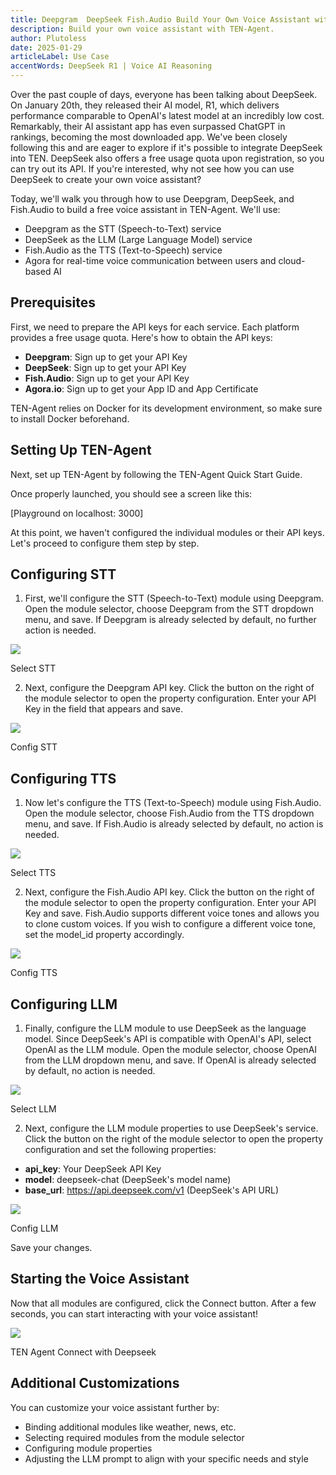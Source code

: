 ```yaml
---
title: Deepgram  DeepSeek Fish.Audio Build Your Own Voice Assistant with TEN-Agent
description: Build your own voice assistant with TEN-Agent.
author: Plutoless
date: 2025-01-29
articleLabel: Use Case
accentWords: DeepSeek R1 | Voice AI Reasoning
---
```


Over the past couple of days, everyone has been talking about DeepSeek. On January 20th, they released their AI model, R1, which delivers performance comparable to OpenAI's latest model at an incredibly low cost. Remarkably, their AI assistant app has even surpassed ChatGPT in rankings, becoming the most downloaded app. We've been closely following this and are eager to explore if it's possible to integrate DeepSeek into TEN. DeepSeek also offers a free usage quota upon registration, so you can try out its API. If you're interested, why not see how you can use DeepSeek to create your own voice assistant?

Today, we'll walk you through how to use Deepgram, DeepSeek, and Fish.Audio to build a free voice assistant in TEN-Agent. We'll use:

- Deepgram as the STT (Speech-to-Text) service
- DeepSeek as the LLM (Large Language Model) service
- Fish.Audio as the TTS (Text-to-Speech) service
- Agora for real-time voice communication between users and cloud-based AI

## Prerequisites

First, we need to prepare the API keys for each service. Each platform provides a free usage quota. Here's how to obtain the API keys:

- **Deepgram**: Sign up to get your API Key
- **DeepSeek**: Sign up to get your API Key
- **Fish.Audio**: Sign up to get your API Key
- **Agora.io**: Sign up to get your App ID and App Certificate

TEN-Agent relies on Docker for its development environment, so make sure to install Docker beforehand.

## Setting Up TEN-Agent

Next, set up TEN-Agent by following the TEN-Agent Quick Start Guide.

Once properly launched, you should see a screen like this:

[Playground on localhost: 3000]

At this point, we haven't configured the individual modules or their API keys. Let's proceed to configure them step by step.

## Configuring STT

1. First, we'll configure the STT (Speech-to-Text) module using Deepgram. Open the module selector, choose Deepgram from the STT dropdown menu, and save. If Deepgram is already selected by default, no further action is needed.

![](https://ten-framework-assets.s3.amazonaws.com/blog/deepseek/deepseek-1.webp)
<div style={{ textAlign: 'center', fontSize: '0.9em' }}>
Select STT
</div>

2. Next, configure the Deepgram API key. Click the button on the right of the module selector to open the property configuration. Enter your API Key in the field that appears and save.

![](https://ten-framework-assets.s3.amazonaws.com/blog/deepseek/deepseek-2.webp)
<div style={{ textAlign: 'center', fontSize: '0.9em' }}>
Config STT
</div>

## Configuring TTS

1. Now let's configure the TTS (Text-to-Speech) module using Fish.Audio. Open the module selector, choose Fish.Audio from the TTS dropdown menu, and save. If Fish.Audio is already selected by default, no action is needed.

![](https://ten-framework-assets.s3.amazonaws.com/blog/deepseek/deepseek-3.webp)
<div style={{ textAlign: 'center', fontSize: '0.9em' }}>
Select TTS
</div>

2. Next, configure the Fish.Audio API key. Click the button on the right of the module selector to open the property configuration. Enter your API Key and save. Fish.Audio supports different voice tones and allows you to clone custom voices. If you wish to configure a different voice tone, set the model_id property accordingly.

![](https://ten-framework-assets.s3.amazonaws.com/blog/deepseek/deepseek-4.webp)
<div style={{ textAlign: 'center', fontSize: '0.9em' }}>
Config TTS
</div>

## Configuring LLM

1. Finally, configure the LLM module to use DeepSeek as the language model. Since DeepSeek's API is compatible with OpenAI's API, select OpenAI as the LLM module. Open the module selector, choose OpenAI from the LLM dropdown menu, and save. If OpenAI is already selected by default, no action is needed.

![](https://ten-framework-assets.s3.amazonaws.com/blog/deepseek/deepseek-5.webp)
<div style={{ textAlign: 'center', fontSize: '0.9em' }}>
Select LLM
</div>

2. Next, configure the LLM module properties to use DeepSeek's service. Click the button on the right of the module selector to open the property configuration and set the following properties:

- **api_key**: Your DeepSeek API Key
- **model**: deepseek-chat (DeepSeek's model name)
- **base_url**: https://api.deepseek.com/v1 (DeepSeek's API URL)

![](https://ten-framework-assets.s3.amazonaws.com/blog/deepseek/deepseek-6.webp)
<div style={{ textAlign: 'center', fontSize: '0.9em' }}>
Config LLM
</div>

Save your changes.

## Starting the Voice Assistant

Now that all modules are configured, click the Connect button. After a few seconds, you can start interacting with your voice assistant!

![](https://ten-framework-assets.s3.amazonaws.com/blog/deepseek/deepseek-7.webp)
<div style={{ textAlign: 'center', fontSize: '0.9em' }}>
TEN Agent Connect with Deepseek
</div>

## Additional Customizations

You can customize your voice assistant further by:
- Binding additional modules like weather, news, etc.
- Selecting required modules from the module selector
- Configuring module properties
- Adjusting the LLM prompt to align with your specific needs and style